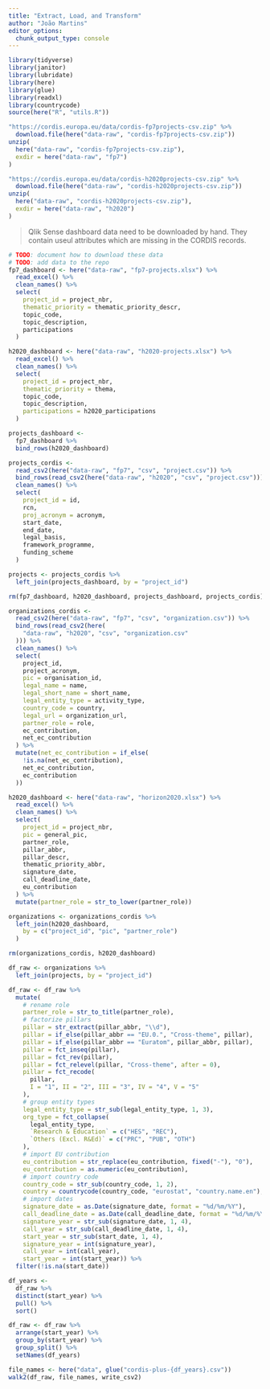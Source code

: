 ```yaml
---
title: "Extract, Load, and Transform"
author: "João Martins"
editor_options: 
  chunk_output_type: console
---
```


```r
library(tidyverse)
library(janitor)
library(lubridate)
library(here)
library(glue)
library(readxl)
library(countrycode)
source(here("R", "utils.R"))
```


```r
"https://cordis.europa.eu/data/cordis-fp7projects-csv.zip" %>%
  download.file(here("data-raw", "cordis-fp7projects-csv.zip"))
unzip(
  here("data-raw", "cordis-fp7projects-csv.zip"),
  exdir = here("data-raw", "fp7")
)

"https://cordis.europa.eu/data/cordis-h2020projects-csv.zip" %>%
  download.file(here("data-raw", "cordis-h2020projects-csv.zip"))
unzip(
  here("data-raw", "cordis-h2020projects-csv.zip"),
  exdir = here("data-raw", "h2020")
)
```

> Qlik Sense dashboard data need to be downloaded by hand.  They contain useul attributes which are missing in the CORDIS records.

```r
# TODO: document how to download these data
# TODO: add data to the repo
fp7_dashboard <- here("data-raw", "fp7-projects.xlsx") %>%
  read_excel() %>%
  clean_names() %>%
  select(
    project_id = project_nbr,
    thematic_priority = thematic_priority_descr,
    topic_code,
    topic_description,
    participations
  )

h2020_dashboard <- here("data-raw", "h2020-projects.xlsx") %>%
  read_excel() %>%
  clean_names() %>%
  select(
    project_id = project_nbr,
    thematic_priority = thema,
    topic_code,
    topic_description,
    participations = h2020_participations
  )

projects_dashboard <-
  fp7_dashboard %>%
  bind_rows(h2020_dashboard)

projects_cordis <-
  read_csv2(here("data-raw", "fp7", "csv", "project.csv")) %>%
  bind_rows(read_csv2(here("data-raw", "h2020", "csv", "project.csv"))) %>%
  clean_names() %>%
  select(
    project_id = id,
    rcn,
    proj_acronym = acronym,
    start_date,
    end_date,
    legal_basis,
    framework_programme,
    funding_scheme
  )

projects <- projects_cordis %>%
  left_join(projects_dashboard, by = "project_id")

rm(fp7_dashboard, h2020_dashboard, projects_dashboard, projects_cordis)
```

```r
organizations_cordis <-
  read_csv2(here("data-raw", "fp7", "csv", "organization.csv")) %>%
  bind_rows(read_csv2(here(
    "data-raw", "h2020", "csv", "organization.csv"
  ))) %>%
  clean_names() %>%
  select(
    project_id,
    project_acronym,
    pic = organisation_id,
    legal_name = name,
    legal_short_name = short_name,
    legal_entity_type = activity_type,
    country_code = country,
    legal_url = organization_url,
    partner_role = role,
    ec_contribution,
    net_ec_contribution
  ) %>%
  mutate(net_ec_contribution = if_else(
    !is.na(net_ec_contribution),
    net_ec_contribution,
    ec_contribution
  ))

h2020_dashboard <- here("data-raw", "horizon2020.xlsx") %>%
  read_excel() %>%
  clean_names() %>%
  select(
    project_id = project_nbr,
    pic = general_pic,
    partner_role,
    pillar_abbr,
    pillar_descr,
    thematic_priority_abbr,
    signature_date,
    call_deadline_date,
    eu_contribution
  ) %>%
  mutate(partner_role = str_to_lower(partner_role))

organizations <- organizations_cordis %>%
  left_join(h2020_dashboard,
    by = c("project_id", "pic", "partner_role")
  )

rm(organizations_cordis, h2020_dashboard)
```


```r
df_raw <- organizations %>%
  left_join(projects, by = "project_id")

df_raw <- df_raw %>%
  mutate(
    # rename role
    partner_role = str_to_title(partner_role),
    # factorize pillars
    pillar = str_extract(pillar_abbr, "\\d"),
    pillar = if_else(pillar_abbr == "EU.0.", "Cross-theme", pillar),
    pillar = if_else(pillar_abbr == "Euratom", pillar_abbr, pillar),
    pillar = fct_inseq(pillar),
    pillar = fct_rev(pillar),
    pillar = fct_relevel(pillar, "Cross-theme", after = 0),
    pillar = fct_recode(
      pillar,
      I = "1", II = "2", III = "3", IV = "4", V = "5"
    ),
    # group entity types
    legal_entity_type = str_sub(legal_entity_type, 1, 3),
    org_type = fct_collapse(
      legal_entity_type,
      `Research & Education` = c("HES", "REC"),
      `Others (Excl. R&Ed)` = c("PRC", "PUB", "OTH")
    ),
    # import EU contribution
    eu_contribution = str_replace(eu_contribution, fixed("-"), "0"),
    eu_contribution = as.numeric(eu_contribution),
    # import country code
    country_code = str_sub(country_code, 1, 2),
    country = countrycode(country_code, "eurostat", "country.name.en"),
    # import dates
    signature_date = as.Date(signature_date, format = "%d/%m/%Y"),
    call_deadline_date = as.Date(call_deadline_date, format = "%d/%m/%Y"),
    signature_year = str_sub(signature_date, 1, 4),
    call_year = str_sub(call_deadline_date, 1, 4),
    start_year = str_sub(start_date, 1, 4),
    signature_year = int(signature_year),
    call_year = int(call_year),
    start_year = int(start_year)) %>%
  filter(!is.na(start_date))
```

```r
df_years <-
  df_raw %>%
  distinct(start_year) %>%
  pull() %>%
  sort()

df_raw <- df_raw %>%
  arrange(start_year) %>%
  group_by(start_year) %>%
  group_split() %>%
  setNames(df_years)

file_names <- here("data", glue("cordis-plus-{df_years}.csv"))
walk2(df_raw, file_names, write_csv2)
```

